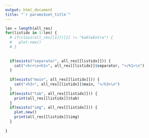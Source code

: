 ```yaml
---
output: html_document
title: "`r params$set_title`"
---
```



```r

len = length(all_res)
for(listidx in 1:len) {
  # if(class(all_res[[1]])[1] != "kableExtra") {
  #   plot.new()
  # }
  
  
  if(exists("separator", all_res[[listidx]])) {
    cat("<hr>\n<h1>", all_res[[listidx]]$separator, "</h1>\n")
  }
  
  if(exists("main", all_res[[listidx]])) {
    cat("<h3>", all_res[[listidx]]$main, "</h3>\n")
  }
  if(exists("tab", all_res[[listidx]])) {
    print(all_res[[listidx]]$tab)
  }
  if(exists("img", all_res[[listidx]])) {
    plot.new()
    print(all_res[[listidx]]$img)
  }
  
}

```
